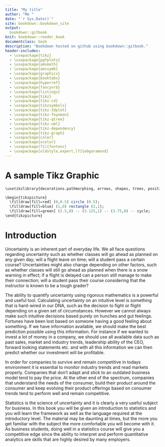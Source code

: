 ```yaml
---
title: "My title"
author: "Me "
date: "`r Sys.Date()`"
site: bookdown::bookdown_site
output:
  bookdown::gitbook
knit: bookdown::render_book
documentclass: book
description: "Bookdown hosted on github using bookdown::gitbook."
header-includes: 
  - \usepackage{tikz}
  - \usepackage{pgfplots}
  - \usepackage{amsmath}
  - \usepackage{amssymb}
  - \usepackage{graphicx}
  - \usepackage{booktabs}
  - \usepackage{hyperref}
  - \usepackage{fancyvrb}
  - \usepackage{listings}
  - \usepackage{tikz}
  - \usepackage{tikz-cd}
  - \usepackage{tikzsymbols}
  - \usepackage{tikz-3dplot}
  - \usepackage{tikz-feynman}
  - \usepackage{tikz-qtree}
  - \usepackage{tikz-uml}
  - \usepackage{tikz-dependency}
  - \usepackage{tikz-graph}
  - \usepackage{color}
  - \usepackage{xcolor}
  - \usepackage[T1]{fontenc}
  - \usepackage[oldstyle,expert,lf]{ebgaramond}
---
```



# A sample Tikz Graphic {-}

```r
\usetikzlibrary{decorations.pathmorphing, arrows, shapes, trees, positioning, matrix, calc, backgrounds}

\begin{tikzpicture}
  \filldraw[fill=red] (0,0.5) circle (0.5);
  \filldraw[fill=blue] (1,0) rectangle (2,1);
  \filldraw[fill=green] (2.5,0) -- (3.125,1) -- (3.75,0) -- cycle;
\end{tikzpicture}
```

<!--
```r
\usetikzlibrary{decorations.pathmorphing, arrows, shapes, trees, positioning, matrix, calc, backgrounds}

\definecolor{mygrey}{HTML}{dadde8}
\definecolor{utmblue}{HTML}{1e3f6c}

\begin{tikzpicture}[
    background rectangle/.style={
      fill=mygrey,     % light grey fill
      draw=black,      % black border
      rounded corners, % optional rounding
      line width=1pt
    },
    show background rectangle,  % actually draw it
    every node/.style={anchor=west, font=\rmfamily},
    titre/.style={font=\fontsize{18}{22}\selectfont},
    uni/.style={font=\fontsize{36}{44}\selectfont\bfseries},
    campus/.style={font=\fontsize{20}{24}\selectfont}
  ]

  % Top line
  \node[titre, text=utmblue, font=\rmfamily, scale = 1.5] (top) at (0,1) {Mathematical \& Computational Sciences};

  % Middle (big) line
  \node[uni, text=utmblue] (mid) at (0,0) {UNIVERSITY OF TORONTO};

  % Underline
  \draw[line width=1pt, color=utmblue]
    (mid.south west) ++(0,-0.3) -- ($(mid.south east)+(0,-0.3)$);

  % Bottom line
  % center “MISSISSAUGA” under the university text
  \node[campus, text=utmblue, font=\rmfamily, scale = 1.5] at ($(mid.south west)!0.35!(mid.south east)+(0,-0.75)$)
    {MISSISSAUGA};

\end{tikzpicture}
```
-->


# Introduction {-}

Uncertainty is an inherent part of everyday life. 
We all face questions regarding uncertainty such as whether 
classes will go ahead as planned on any given day;
will a flight leave on time; 
will a student pass a certain course?
Uncertainties might also change depending on other factors, 
such as whether classes will still go ahead as planned when there is a snow warning in effect;
if a flight is delayed can a person still manage to make their connection;
will a student pass their course considering that the instructor is known to be a tough grader?

The ability to quantify uncertainty using rigorous mathematics is a powerful and useful tool.
Calculating uncertainty on an intuitive level is something that is hard-wired in our DNA, 
such as the decision to fight or flight depending on a given set of circumstances.
However we cannot always make such intuitive decisions
based purely on hunches and gut feelings.
Fortunes have been lost based on someone having a good feeling about something.
If we have information available, we should make the best prediction possible using this information.
For instance if we wanted to invest a lot of money in a company, we should use all available data such as
past sales, market and industry trends, leadership ability of the CEO, forward looking statements etc. 
and with all this information we can then predict whether our investment will be profitable.

In order for companies to survive and remain competitive in todays 
environment it is essential to monitor industry trends and read markets properly.
Companies that don't adapt and stick to an outdated business model
tend to pay the price.
At the other end of the spectrum, companies that understand the needs of the consumer, 
build their product around the consumer and keep evolving their product offerings based on
consumer trends tend to perform well and remain competitive.

Statistics is the science of uncertainty and it is clearly a very useful subject for business.
In this book you will be given an introduction to statistics and you will learn the
framework as well as the language required at the introductory level.
The material may be daunting at times, but the more you get familiar with the
subject the more comfortable you will become with it.
As business students, doing well in a statistics course will give you a competitive
edge since the ability to interpret and perform quantitative analytics are skills that are highly
desired by many employers.
